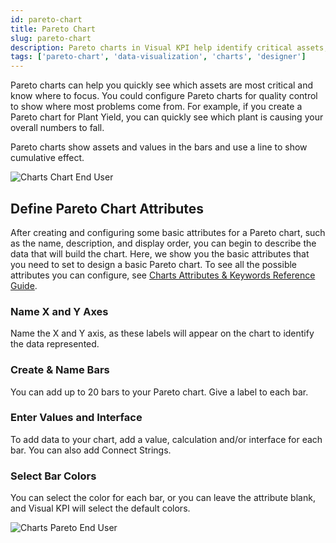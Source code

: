 ```yaml
---
id: pareto-chart
title: Pareto Chart
slug: pareto-chart
description: Pareto charts in Visual KPI help identify critical assets, visualize cumulative effects, and focus efforts on areas that significantly impact overall performance, such as quality control and plant yield.
tags: ['pareto-chart', 'data-visualization', 'charts', 'designer']
---
```


<head>
  <title>Pareto Chart</title>
  <meta name="keywords" content="pareto chart, quality control, data visualization, plant yield, critical assets, cumulative effect, bar colors, chart attributes, interface configuration"/>
</head>


Pareto charts can help you quickly see which assets are most critical and know where to focus. You could configure Pareto charts for quality control to show where most problems come from. For example, if you create a Pareto chart for Plant Yield, you can quickly see which plant is causing your overall numbers to fall.

Pareto charts show assets and values in the bars and use a line to show cumulative effect.

<Image
  src="media/designer/authoring/charts/charts-gantt-enduser.png"
  alt="Charts Chart End User"
/>

## Define Pareto Chart Attributes

After creating and configuring some basic attributes for a Pareto chart, such as the name, description, and display order, you can begin to describe the data that will build the chart. Here, we show you the basic attributes that you need to set to design a basic Pareto chart. To see all the possible attributes you can configure, see [Charts Attributes & Keywords Reference Guide](/reference/visual-kpi-designer/attributes-and-keywords/pareto-charts).

### Name X and Y Axes

Name the X and Y axis, as these labels will appear on the chart to identify the data represented.

### Create & Name Bars

You can add up to 20 bars to your Pareto chart. Give a label to each bar.

### Enter Values and Interface

To add data to your chart, add a value, calculation and/or interface for each bar. You can also add Connect Strings.

### Select Bar Colors

You can select the color for each bar, or you can leave the attribute blank, and Visual KPI will select the default colors.

<Image
  src="media/designer/authoring/charts/charts-pareto-worksheet.png"
  alt="Charts Pareto End User"
  size="80%"
/>